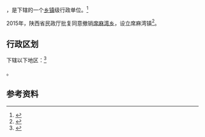 {{中国乡级行政区|61/08/24/203/000}}

'''{{PAGENAMEBASE}}'''，是{{PRC admin/fullname|61/08/24/203/000|3}}下辖的一个[[乡镇|乡镇]]级行政单位。<ref>{{PRC admin/ref sgc|{{PRC admin/parent|61/08/24/203/000}}}}</ref>

2015年，陕西省民政厅批复同意撤销[[席麻湾乡|席麻湾乡]]，设立席麻湾镇<ref>{{Cite web |url=http://shaanxi.mca.gov.cn/article/mzyw1/201507/20150700841888.shtml |title=陕西省民政厅关于陕西省乡镇行政区划调整的公告 |access-date=2017-09-14 |archive-url=https://web.archive.org/web/20170914220400/http://shaanxi.mca.gov.cn/article/mzyw1/201507/20150700841888.shtml |archive-date=2017-09-14 |dead-url=yes }}</ref>。

== 行政区划 ==

{{PAGENAMEBASE}}下辖以下地区：<ref>{{PRC admin/ref sgc|61/08/24/203/000}}</ref>

{{PRC admin/children|61/08/24/203/000}}。

== 参考资料 ==

{{reflist}}

{{行政区划小作品}}
{{PRC admin/navcat|61/08/24/203/000}}